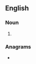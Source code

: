 {{also|bruces}}
==English==

===Noun===
{{head|en|noun form}}

# {{plural of|Bruce|lang=en}}

===Anagrams===
* {{anagrams|en|a=bcersu|cubers}}